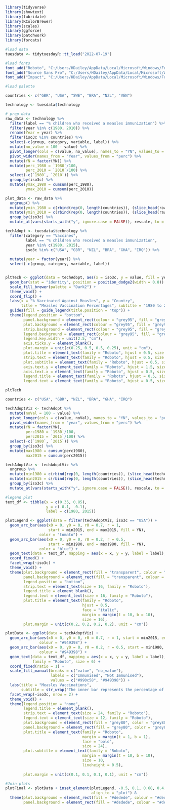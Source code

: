 ```r
library(tidyverse)
library(showtext)
library(lubridate)
library(RColorBrewer)
library(scales)
library(ggforce)
library(patchwork)
library(forcats)
```

```r
#load data
tuesdata <- tidytuesdayR::tt_load("2022-07-19")

#load fonts
font_add("Roboto", "C:/Users/HDailey/AppData/Local/Microsoft/Windows/Fonts/Roboto-Regular.ttf", "C:/Users/HDailey/AppData/Local/Microsoft/Windows/Fonts/Roboto-Bold.ttf")
font_add("Source Sans Pro", "C:/Users/HDailey/AppData/Local/Microsoft/Windows/Fonts/SourceSansPro-Regular.ttf", "C:/Users/HDailey/AppData/Local/Microsoft/Windows/Fonts/SourceSansPro-Bold.ttf")
font_add("Impact", "C:/Users/HDailey/AppData/Local/Microsoft/Windows/Fonts/Impact.ttf")

#load palette
```

```r
countries <- c("GBR", "USA", "SWE", "BRA", "NZL", "VEN")

technology <- tuesdata$technology

# prep data
raw_data <- technology %>% 
  filter(label == "% children who received a measles immunization") %>% 
  filter(year %in% c(1980, 2010)) %>% 
  rename(Year = year) %>% 
  filter(iso3c %in% countries) %>% 
  select(-c(group, category, variable, label)) %>% 
  mutate(no_value = 100 - value) %>% 
  pivot_longer(cols = c(value, no_value), names_to = "YN", values_to = "perc") %>% 
  pivot_wider(names_from = "Year", values_from = "perc") %>% 
  mutate(YN = factor(YN)) %>% 
  mutate(perc_1980 = `1980`/100, 
         perc_2010 = `2010`/100) %>% 
  select(-c(`1980`, `2010`)) %>% 
  group_by(iso3c) %>% 
  mutate(ymax_1980 = cumsum(perc_1980), 
         ymax_2010 = cumsum(perc_2010))

plot_data <- raw_data %>% 
  ungroup() %>% 
  mutate(ymin_1980 = c(rbind(rep(0, length(countries)), (slice_head(raw_data, n = -1) %>% pull(ymax_1980))))) %>% 
  mutate(ymin_2010 = c(rbind(rep(0, length(countries)), (slice_head(raw_data, n = -1) %>% pull(ymax_2010))))) %>% 
  group_by(iso3c) %>% 
  mutate_at(vars(starts_with("y", ignore.case = FALSE)), rescale, to = pi*c(-.5,.5), from = 0:1)
```



```r
techAdopt <- tuesdata$technology %>%
  filter(category == "Vaccines",
         label == "% children who received a measles immunization",
         year %in% c(1980, 2015), 
         iso3c %in% c("USA", "GBR", "NZL", "BRA", "GHA", "IRQ")) %>%
  
  mutate(year = factor(year)) %>%
  select(-c(group, category, variable, label))


pltTech <- ggplot(data = techAdopt, aes(x = iso3c, y = value, fill = year)) + 
  geom_bar(stat = "identity", position = position_dodge2(width = 0.8)) +
  scale_fill_brewer(palette = "Dark2") +
  theme_void() +
  coord_flip() +
  labs(x = "% Vaccinated Against Measles", y = "Country",
       title = "Measles Vaccination Percentages", subtitle = "1980 to 2015") +
  guides(fill = guide_legend(title.position = "top")) + 
  theme(legend.position = "bottom",
        panel.background = element_rect(colour = "grey95", fill = "grey95"), 
        plot.background = element_rect(colour = "grey95", fill = "grey95"),
        strip.background = element_rect(colour = "grey95", fill = "grey95"),
        legend.background = element_rect(colour = "grey95", fill = "grey95"),
        legend.key.width = unit(2.5, "cm"), 
        axis.ticks.y = element_blank(), 
        plot.margin = unit(c(0.25, 0.5, 0.5, 0.25), unit = "cm"),
        plot.title = element_text(family = "Roboto", hjust = 0.5, size = 24, face = "bold"),
        strip.text = element_text(family = "Roboto", hjust = 0.5, size = 14, face = "bold"),
        plot.subtitle = element_text(family = "Roboto", hjust = 0.5, size = 14),
        axis.text.y = element_text(family = "Roboto", hjust = 1.5, size = 12),
        axis.text.x = element_text(family = "Roboto", hjust = 0.5, size = 12),
        legend.title = element_text(family = "Roboto", hjust = 0.5, size = 12),
        legend.text = element_text(family = "Roboto", hjust = 0.5, size = 10))

pltTech
```
```r
countries <- c("USA", "GBR", "NZL", "BRA", "GHA", "IRQ")

techAdoptViz <- techAdopt %>%
  mutate(noVal = 100 - value) %>%
  pivot_longer(cols = c(value, noVal), names_to = "YN", values_to = "perc") %>%
  pivot_wider(names_from = "year", values_from = "perc") %>%
  mutate(YN = factor(YN),
         perc1980 = `1980`/100,
         perc2015 = `2015`/100) %>%
  select(-c(`1980`, `2015`)) %>%
  group_by(iso3c) %>%
  mutate(max1980 = cumsum(perc1980),
         max2015 = cumsum(perc2015))

techAdoptViz <- techAdoptViz %>%
  ungroup %>%
  mutate(min1980 = c(rbind(rep(0, length(countries)), (slice_head(techAdoptViz, n = -1) %>% pull(max1980))))) %>%
  mutate(min2015 = c(rbind(rep(0, length(countries)), (slice_head(techAdoptViz, n = -1) %>% pull(max2015))))) %>%
  group_by(iso3c) %>%
  mutate_at(vars(starts_with("y", ignore.case = FALSE)), rescale, to = pi*c(-0.5, 0.5), from = 0:1)

#legend plot
text_df <- tibble(x = c(0.35, 0.85),
                  y = c(-0.1, -0.1), 
                  label = c(1980, 2015))

plotLegend <- ggplot(data = filter(techAdoptViz, iso3c == "USA")) +
  geom_arc_bar(aes(x0 = 0, y0 = 0, r0 = 0.7, r = 1,
                   start = min2015, end = max2015, fill = YN),
               color = "tomato") +
  geom_arc_bar(aes(x0 = 0, y0 = 0, r0 = 0.2, r = 0.5,
                   start = min1980, end = max1980, fill = YN),
               color = "blue") +
  geom_text(data = text_df, mapping = aes(x = x, y = y, label = label), family = "Roboto", size = 10) +
  coord_fixed() +
  facet_wrap(~iso3c) +
  theme_void() +
  theme(plot.background = element_rect(fill = "transparent", colour = "transparent"), 
        panel.background = element_rect(fill = "transparent", colour = "transparent"), 
        legend.position = "bottom",
        strip.text = element_text(size = 16, family = "Roboto"), 
        legend.title = element_blank(), 
        legend.text = element_text(size = 16, family = "Roboto"), 
        plot.title = element_text(family = "Roboto", 
                                  hjust = 0.5, 
                                  face = "italic",
                                  margin = margin(t = 10, b = 10), 
                                  size = 16), 
        plot.margin = unit(c(0.2, 0.2, 0.2, 0.2), unit = "cm"))

plotData <- ggplot(data = techAdoptViz) + 
  geom_arc_bar(aes(x0 = 0, y0 = 0, r0 = 0.7, r = 1, start = min2015, end = max2015, fill = YN), 
               colour = "#949398") + 
  geom_arc_bar(aes(x0 = 0, y0 = 0, r0 = 0.2, r = 0.5, start = min1980, end = max1980, fill = YN), 
               colour = "#949398") + 
  geom_text(data = text_df, mapping = aes(x = x, y = y, label = label),
            family = "Roboto", size = 6) +
  coord_fixed(ratio = 1) + 
  scale_fill_manual(breaks = c("value", "no_value"),
                    labels = c("Immunised", "Not Immunised"),
                    values = c("#990c58", "#949398")) +
  labs(title = "Measles Vaccinations", 
       subtitle = str_wrap("The inner bar represents the percentage of children who received a measles immunisation in 1980, whilst the outer bar represents the percentage in 2015. An increase in immunisation levels between 1980 and 2015 is seen across all countries.\n#TidyTuesday | Data: data.nber.org (10.3386/w15319)", 50)) +
  facet_wrap(~iso3c, nrow = 2) +
  theme_void() +
  theme(legend.position = "none", 
        legend.title = element_blank(), 
        strip.text = element_text(size = 24, family = "Roboto"), 
        legend.text = element_text(size = 12, family = "Roboto"), 
        plot.background = element_rect(fill = "grey80", color = "grey80"), 
        panel.background = element_rect(fill = "grey80", color = "grey80"), 
        plot.title = element_text(family = "Roboto", 
                                  margin = margin(t = 1, b = 1), 
                                  face = "bold", 
                                  size = 24), 
        plot.subtitle = element_text(family = "Roboto", 
                                  margin = margin(t = 10, b = 10), 
                                  size = 10, 
                                  lineheight = 0.5), 
                                  
        plot.margin = unit(c(0.1, 0.1, 0.1, 0.1), unit = "cm"))

#Join plots
plotFinal <- plotData + inset_element(plotLegend, -0.5, 0.1, 0.68, 0.4, 
                                      align_to = "plot") &
  theme(plot.background = element_rect(fill = "#dedede", colour = "#dedede"), 
        panel.background = element_rect(fill = "#dedede", colour = "#dedede"))








```

